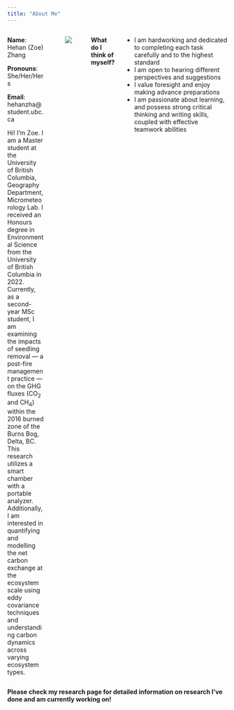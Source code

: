```yaml
---
title: "About Me"
---
```


::: columns
::: {.column width="65%"}
**Name**: Hehan (Zoe) Zhang

**Pronouns**: She/Her/Hers

**Email**: hehanzha\@student.ubc.ca

Hi! I'm Zoe. I am a Master student at the University of British Columbia, Geography Department, Micrometeorology Lab. I received an Honours degree in Environmental Science from the University of British Columbia in 2022. Currently, as a second-year MSc student, I am examining the impacts of seedling removal --- a post-fire management practice --- on the GHG fluxes (CO~2~ and CH~4~) within the 2016 burned zone of the Burns Bog, Delta, BC. This research utilizes a smart chamber with a portable analyzer. Additionally, I am interested in quantifying and modelling the net carbon exchange at the ecosystem scale using eddy covariance techniques and understanding carbon dynamics across varying ecosystem types.
:::

::: {.column width="5%"}
:::

::: {.column width="30%"}
![](images/profilePic.jpg)
:::

**What do I think of myself?**

-   I am hardworking and dedicated to completing each task carefully and to the highest standard
-   I am open to hearing different perspectives and suggestions
-   I value foresight and enjoy making advance preparations
-   I am passionate about learning, and possess strong critical thinking and writing skills, coupled with effective teamwork abilities
:::

**Please check my research page for detailed information on research I've done and am currently working on!**
